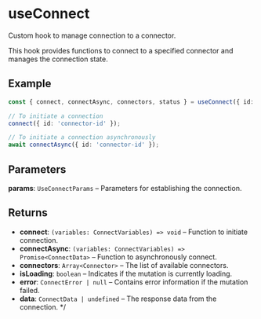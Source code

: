 # useConnect

Custom hook to manage connection to a connector.

This hook provides functions to connect to a specified connector and manages the connection state.

## Example
```typescript
const { connect, connectAsync, connectors, status } = useConnect({ id: 'connector-id' });

// To initiate a connection
connect({ id: 'connector-id' });

// To initiate a connection asynchronously
await connectAsync({ id: 'connector-id' });
```

## Parameters

**params**: `UseConnectParams` – Parameters for establishing the connection.

## Returns

- **connect**: `(variables: ConnectVariables) => void` – Function to initiate connection.
- **connectAsync**: `(variables: ConnectVariables) => Promise<ConnectData>` – Function to asynchronously connect.
- **connectors**: `Array<Connector>` – The list of available connectors.
- **isLoading**: `boolean` – Indicates if the mutation is currently loading.
- **error**: `ConnectError | null` – Contains error information if the mutation failed.
- **data**: `ConnectData | undefined` – The response data from the connection.
 */